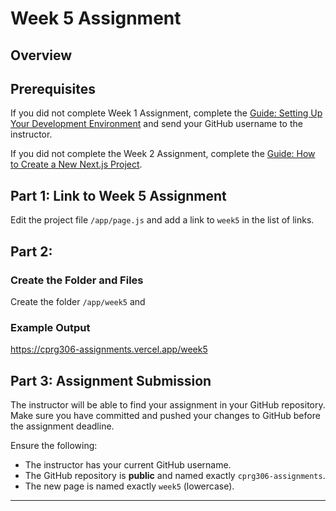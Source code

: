 # Week 5 Assignment

## Overview

## Prerequisites

If you did not complete Week 1 Assignment, complete the [Guide: Setting Up Your Development Environment](/guides-and-references/development-environment-setup) and send your GitHub username to the instructor.

If you did not complete the Week 2 Assignment, complete the [Guide: How to Create a New Next.js Project](/guides-and-references/creating-new-nextjs-project).

## Part 1: Link to Week 5 Assignment

Edit the project file `/app/page.js` and add a link to `week5` in the list of links.

## Part 2:


<Steps>

### Create the Folder and Files

Create the folder `/app/week5` and

</Steps>

### Example Output

https://cprg306-assignments.vercel.app/week5

## Part 3: Assignment Submission

The instructor will be able to find your assignment in your GitHub repository. Make sure you have committed and pushed your changes to GitHub before the assignment deadline.

Ensure the following:

- The instructor has your current GitHub username.
- The GitHub repository is **public** and named exactly `cprg306-assignments`.
- The new page is named exactly `week5` (lowercase).

---


<AssignmentChecker week="5" />

